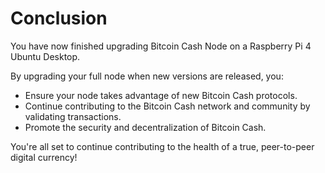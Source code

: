 # Conclusion

You have now finished upgrading Bitcoin Cash Node on a Raspberry Pi 4 Ubuntu Desktop.

By upgrading your full node when new versions are released, you:

- Ensure your node takes advantage of new Bitcoin Cash protocols.
- Continue contributing to the Bitcoin Cash network and community by validating transactions.
- Promote the security and decentralization of Bitcoin Cash.

You're all set to continue contributing to the health of a true, peer-to-peer digital currency!
